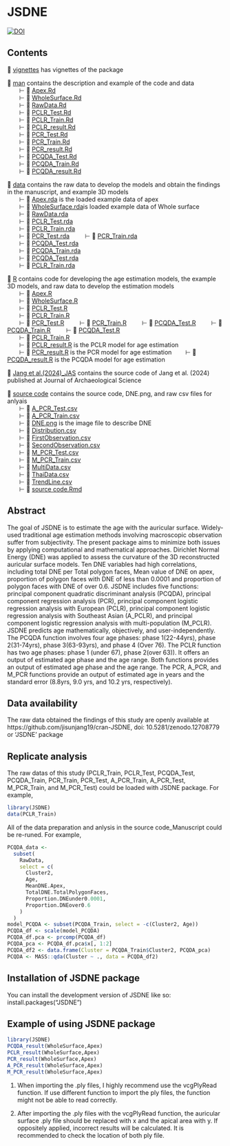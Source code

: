 
# JSDNE

<!-- badges: start -->
[![DOI](https://zenodo.org/badge/DOI/10.5281/zenodo.12708779.svg)](https://doi.org/10.5281/zenodo.12708779)
<!-- badges: end -->

## Contents

📂 [vignettes](/vignettes) has vignettes of the package\

📂 [man](/man) contains the description and example of the code and data\
  ⊢ 📄 [Apex.Rd](/man/Apex.Rd)\
  ⊢ 📄 [WholeSurface.Rd](/man/WholeSurface.Rd)\
  ⊢ 📄 [RawData.Rd](/man/RawData.Rd)\
  ⊢ 📄 [PCLR_Test.Rd](/man/PCLR_Test.Rd)\
  ⊢ 📄 [PCLR_Train.Rd](/man/PCLR_Train.Rd)\
  ⊢ 📄 [PCLR_result.Rd](/man/PCLR_result.Rd)\
  ⊢ 📄 [PCR_Test.Rd](/man/PCR_Test.Rd)\
  ⊢ 📄 [PCR_Train.Rd](/man/PCR_Train.Rd)\
  ⊢ 📄 [PCR_result.Rd](/man/PCR_result.Rd)\
  ⊢ 📄 [PCQDA_Test.Rd](/man/PCQDA_Test.Rd)\
  ⊢ 📄 [PCQDA_Train.Rd](/man/PCQDA_Train.Rd)\
  ⊢ 📄 [PCQDA_result.Rd](/man/PCQDA_result.Rd)\

📂 [data](/data) contains the raw data to develop the models and obtain the findings in the manuscript, and example 3D models\
  ⊢ 📄 [Apex.rda](/data/Apex.rda) is the loaded example data of apex\
  ⊢ 📄 [WholeSurface.rda](/data/WholeSurface.rda)is loaded example data of Whole surface\
  ⊢ 📄 [RawData.rda](/data/RawData.rda)\
  ⊢ 📄 [PCLR_Test.rda](/data/PCLR_Test.rda)\
  ⊢ 📄 [PCLR_Train.rda](/data/PCLR_Train.rda)\
  ⊢ 📄 [PCR_Test.rda](/data/PCR_Test.rda)\ 
  ⊢ 📄 [PCR_Train.rda](/data/PCR_Train.rda)\
  ⊢ 📄 [PCQDA_Test.rda](/data/PCQDA_Test.rda)\
  ⊢ 📄 [PCQDA_Train.rda](/data/PCQDA_Train.rda)\
  ⊢ 📄 [PCQDA_Test.rda](/data/PCQDA_Test.rda)\
  ⊢ 📄 [PCLR_Train.rda](/data/PCLR_Train.rda)\


📂 [R](/R) contains code for developing the age estimation models, the example 3D models, and raw data to develop the estimation models\
  ⊢ 📄 [Apex.R](/R/Apex.R)\
  ⊢ 📄 [WholeSurface.R](/R/WholeSurface.R)\
  ⊢ 📄 [PCLR_Test.R](/R/PCLR_Test.R)\
  ⊢ 📄 [PCLR_Train.R](/R/PCLR_Train.R)\
  ⊢ 📄 [PCR_Test.R](/R/PCR_Test.R)\ 
  ⊢ 📄 [PCR_Train.R](/R/PCR_Train.R)\ 
  ⊢ 📄 [PCQDA_Test.R](/R/PCQDA_Test.R)\ 
  ⊢ 📄 [PCQDA_Train.R](/R/PCQDA_Train.R)\ 
  ⊢ 📄 [PCQDA_Test.R](/R/PCQDA_Test.R)\
  ⊢ 📄 [PCLR_Train.R](/R/PCLR_Train.R)\
  ⊢ 📄 [PCLR_result.R](/R/PCLR_result.R) is the PCLR model for age estimation\
  ⊢ 📄 [PCR_result.R](/R/PCR_result.R) is the PCR model for age estimation
  ⊢ 📄 [PCQDA_result.R](/R/PCQDA_result.R) is the PCQDA model for age estimation\

📂 [Jang et al.(2024)_JAS](/Jang et al.(2024)_JAS) contains the source code of Jang et al. (2024) published at Journal of Archaeological Science\

📂 [source code](/source code) contains the source code, DNE.png, and raw csv files for anlyais\
  ⊢ 📄 [A_PCR_Test.csv](/source code/A_PCR_Test.csv)\
  ⊢ 📄 [A_PCR_Train.csv](/source code/A_PCR_Train.csv)\
  ⊢ 📄 [DNE.png](/source code/DNE.png) is the image file to describe DNE\
  ⊢ 📄 [Distribution.csv](/source code/Distribution.csv)\
  ⊢ 📄 [FirstObservation.csv](/source code/FirstObservation.csv)\
  ⊢ 📄 [SecondObservation.csv](/source code/SecondObservation.csv)\
  ⊢ 📄 [M_PCR_Test.csv](/source code/M_PCR_Test.csv)\
  ⊢ 📄 [M_PCR_Train.csv](/source code/M_PCR_Train.csv)\
  ⊢ 📄 [MultiData.csv](/source code/MultiData.csv)\
  ⊢ 📄 [ThaiData.csv](/source code/ThaiData.csv)\
  ⊢ 📄 [TrendLine.csv](/source code/TrendLine.csv)\
  ⊢ 📄 [source code.Rmd](/source code/source code.Rmd)\

## Abstract

The goal of JSDNE is to estimate the age with the auricular surface. Widely-used traditional age estimation methods involving macroscopic 
observation suffer from subjectivity. The present package aims to minimize both issues by applying computational and mathematical approaches.
Dirichlet Normal Energy (DNE) was applied to assess the curvature of the 3D reconstructed auricular surface models. Ten DNE variables had high 
correlations, including total DNE per Total polygon faces, Mean value of DNE on apex, proportion of polygon faces with DNE of less than 0.0001 
and proportion of polygon faces with DNE of over 0.6. JSDNE includes five functions: principal component quadratic discriminant analysis (PCQDA),
principal component regression analysis (PCR), principal component logistic regression analysis with European (PCLR), principal component 
logistic regression analysis with Southeast Asian (A_PCLR), and principal component logistic regression analysis with multi-population (M_PCLR). 
JSDNE predicts age mathematically, objectively, and user-independently. The PCQDA function involves four age phases: phase 1(22-44yrs), 
phase 2(31-74yrs), phase 3(63-93yrs), and phase 4 (Over 76). The PCLR function has two age phases: phase 1 (under 67), phase 2(over 63)). It offers
an output of estimated age phase and the age range. Both functions provides an output of estimated age phase and the age range. The PCR, A_PCR, 
and M_PCR functions provide an output of estimated age in years and the standard error (8.8yrs, 9.0 yrs, and 10.2 yrs, respectively). 

## Data availability

The raw data obtained the findings of this study are openly available at https://github.com/jisunjang19/cran-JSDNE, doi: 10.5281/zenodo.12708779 
or ‘JSDNE’ package

## Replicate analysis

The raw datas of this study (PCLR_Train, PCLR_Test, PCQDA_Test, PCQDA_Train, PCR_Train, PCR_Test, A_PCR_Train, A_PCR_Test, M_PCR_Train, and M_PCR_Test)
could be loaded with JSDNE package. For example,

```r
library(JSDNE)
data(PCLR_Train)
`````

All of the data preparation and anlysis in the source code_Manuscript could be re-runed. For example, 

``` r
PCQDA_data <-
  subset(
    RawData,
    select = c(
      Cluster2,
      Age,
      MeanDNE.Apex,
      TotalDNE.TotalPolygonFaces,
      Proportion.DNEunder0.0001,
      Proportion.DNEover0.6
    )
  )
model_PCQDA <- subset(PCQDA_Train, select = -c(Cluster2, Age))
PCQDA_df <- scale(model_PCQDA)
PCQDA_df.pca <- prcomp(PCQDA_df)
PCQDA_pca <- PCQDA_df.pca$x[, 1:2]
PCQDA_df2 <- data.frame(Cluster = PCQDA_Train$Cluster2, PCQDA_pca)
PCQDA <- MASS::qda(Cluster ~ ., data = PCQDA_df2)
```

## Installation of JSDNE package

You can install the development version of JSDNE like so: install.packages("JSDNE")

## Example of using JSDNE package

```r
library(JSDNE)
PCQDA_result(WholeSurface,Apex)
PCLR_result(WholeSurface,Apex)
PCR_result(WholeSurface,Apex)
A_PCR_result(WholeSurface,Apex)
M_PCR_result(WholeSurface,Apex)
```

1. When importing the .ply files, I highly recommend use the vcgPlyRead function. If use different function to import the ply files, 
the function might not be able to read correctly. 

2. After importing the .ply files with the vcgPlyRead function, the auricular surface .ply file should be replaced with x and the apical 
area with y. If oppositely applied, incorrect results will be calculated. It is recommended to check the location of both ply file.



